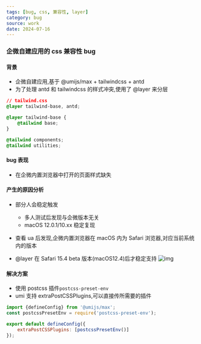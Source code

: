 ```yaml
---
tags: [bug, css, 兼容性, layer]
category: bug
source: work
date: 2024-07-16
---
```


### 企微自建应用的 css 兼容性 bug

#### 背景

-   企微自建应用,基于 @umijs/max + tailwindcss + antd
-   为了处理 antd 和 tailwindcss 的样式冲突,使用了 @layer 来分层

```css
// tailwind.css
@layer tailwind-base, antd;

@layer tailwind-base {
    @tailwind base;
}

@tailwind components;
@tailwind utilities;
```

#### bug 表现

-   在企微内置浏览器中打开的页面样式缺失

#### 产生的原因分析

-   部分人会稳定触发

    -   多人测试后发现与企微版本无关
    -   macOS 12.0.1/10.xx 稳定复现

-   查看 ua 后发现,企微内置浏览器在 macOS 内为 Safari 浏览器,对应当前系统内的版本
-   @layer 在 Safari 15.4 beta 版本(macOS12.4)后才稳定支持
    ![img](/sections/009.caniuse.png)

#### 解决方案

-   使用 postcss 插件`postcss-preset-env`
-   umi 支持 extraPostCSSPlugins,可以直接传所需要的插件

```js
import {defineConfig} from '@umijs/max';
const postcssPresetEnv = require('postcss-preset-env');

export default defineConfig({
    extraPostCSSPlugins: [postcssPresetEnv()]
});
```
